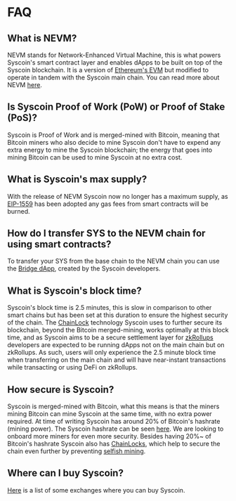 # FAQ

## What is NEVM?

NEVM stands for Network-Enhanced Virtual Machine, this is what powers Syscoin's smart contract layer and enables dApps to be built on top of the Syscoin blockchain. It is a version of [Ethereum's EVM](https://ethereum.org/en/developers/docs/evm/) but modified to operate in tandem with the Syscoin main chain. You can read more about NEVM [here](/docs/tech/nevm).

## Is Syscoin Proof of Work (PoW) or Proof of Stake (PoS)?

Syscoin is Proof of Work and is merged-mined with Bitcoin, meaning that Bitcoin miners who also decide to mine Syscoin don't have to expend any extra energy to mine the Syscoin blockchain; the energy that goes into mining Bitcoin can be used to mine Syscoin at no extra cost.

## What is Syscoin's max supply?

With the release of NEVM Syscoin now no longer has a maximum supply, as [EIP-1559](https://eips.ethereum.org/EIPS/eip-1559) has been adopted any gas fees from smart contracts will be burned.

## How do I transfer SYS to the NEVM chain for using smart contracts?

To transfer your SYS from the base chain to the NEVM chain you can use the [Bridge dApp](https://bridge.syscoin.org/), created by the Syscoin developers.

## What is Syscoin's block time?

Syscoin's block time is 2.5 minutes, this is slow in comparison to other smart chains but has been set at this duration to ensure the highest security of the chain. The [ChainLock](/docs/tech/chainlocks) technology Syscoin uses to further secure its blockchain, beyond the Bitcoin merged-mining, works optimally at this block time, and as Syscoin aims to be a secure settlement layer for [zkRollups](https://cryptobriefing.com/zk-rollups-path-scaling-ethereum/) developers are expected to be running dApps not on the main chain but on zkRollups. As such, users will only experience the 2.5 minute block time when transferring on the main chain and will have near-instant transactions while transacting or using DeFi on zkRollups.

## How secure is Syscoin?

Syscoin is merged-mined with Bitcoin, what this means is that the miners mining Bitcoin can mine Syscoin at the same time, with no extra power required. At time of writing Syscoin has around 20% of Bitcoin's hashrate (mining power). The Syscoin hashrate can be seen [here](https://www.coinwarz.com/mining/syscoin/hashrate-chart). We are looking to onboard more miners for even more security. Besides having 20%~ of Bitcoin's hashrate Syscoin also has [ChainLocks](/docs/tech/chainlocks), which help to secure the chain even further by preventing [selfish mining](https://www.investopedia.com/terms/s/selfish-mining.asp).



## Where can I buy Syscoin?

[Here](https://www.coingecko.com/en/coins/syscoin#markets) is a list of some exchanges where you can buy Syscoin.
